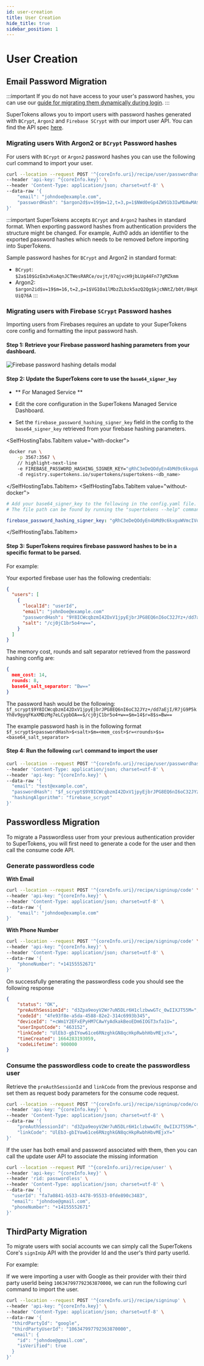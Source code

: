 ```yaml
---
id: user-creation
title: User Creation
hide_title: true
sidebar_position: 1
---
```



# User Creation

## Email Password Migration

:::important
If you do not have access to your user's password hashes, you can use our [guide for migrating them dynamically during login](./ep-migration-without-password-hash).
:::

SuperTokens allows you to import users with password hashes generated with `BCrypt`, `Argon2` and `Firebase SCrypt` with our import user API.
You can find the API spec [here](https://app.swaggerhub.com/apis/supertokens/CDI/2.16.0#/EmailPassword%20Recipe/userImport).

### Migrating users With Argon2 or `BCrypt` Password hashes

For users with `BCrypt` or `Argon2` password hashes you can use the following curl command to import your user.

```bash
curl --location --request POST '^{coreInfo.uri}/recipe/user/passwordhash/import' \
--header 'api-key: ^{coreInfo.key}' \
--header 'Content-Type: application/json; charset=utf-8' \
--data-raw '{
    "email": "johndoe@example.com",
    "passwordHash": "$argon2d$v=19$m=12,t=3,p=1$NWd0eGp4ZW91b3IwMDAwMA$57jcfXF19MyiUXSjkVBpEQ"
}'
```

:::important
SuperTokens accepts `BCrypt` and `Argon2` hashes in standard format. When exporting password hashes from authentication providers the structure might be changed. For example, Auth0 adds an identifier to the exported password hashes which needs to be removed before importing into SuperTokens.

Sample password hashes for `BCrypt` and Argon2 in standard format:

- `BCrypt`: `$2a$10$GzEm3vKoAqnJCTWesRARCe/ovjt/07qjvcH9jbLUg44Fn77gMZkmm`
- Argon2: `$argon2id$v=19$m=16,t=2,p=1$VG1Oa1lMbzZLbzk5azQ2Qg$kjcNNtZ/b0t/8HgXUiQ76A`
:::


### Migrating users with Firebase `SCrypt` Password hashes

Importing users from Firebases requires an update to your SuperTokens core config and formatting the input password hash.

#### Step 1: Retrieve your Firebase password hashing parameters from your dashboard.

<img src="/img/migration/firebase_password_hashing_params.png" alt="Firebase password hashing details modal" />

#### Step 2: Update the SuperTokens core to use the `base64_signer_key`

- ** For Managed Service **


- Edit the core configuration in the SuperTokens Managed Service Dashboard.
- Set the `firebase_password_hashing_signer_key` field in the config to the `base64_signer_key` retrieved from your firebase hashing parameters.



<SelfHostingTabs>

<SelfHostingTabs.TabItem value="with-docker">

```bash
 docker run \
    -p 3567:3567 \
    // highlight-next-line
    -e FIREBASE_PASSWORD_HASHING_SIGNER_KEY="gRhC3eDeQOdyEn4bMd9c6kxguWVmcIVq/HbJKnCXdWscZx0l2WbCJ1wbg==" \ 
    -d registry.supertokens.io/supertokens/supertokens-<db_name>
```

</SelfHostingTabs.TabItem>
<SelfHostingTabs.TabItem value="without-docker">

```yaml
# Add your base64_signer_key to the following in the config.yaml file.
# The file path can be found by running the "supertokens --help" command

firebase_password_hashing_signer_key: "gRhC3eDeQOdyEn4bMd9c6kxguWVmcIVq/HbJKnCXdWscZx0l2WbCJ1wbg=="
```

</SelfHostingTabs.TabItem>
</SelfHostingTabs>



####  Step 3: SuperTokens requires firebase password hashes to be in a specific format to be parsed.

  For example:

  Your exported firebase user has the following credentials:
  ```json
  {
    "users": [
      {
        "localId": "userId",
        "email": "johnDoe@example.com"
        "passwordHash": "9Y8ICWcqbzmI42DxV1jpyEjbrJPG8EQ6nI6oC32JYz+/dd7aEjI/R7jG9P5kYh8v9gyqFKaXMDzMg7eLCypbOA==",
        "salt": "/cj0jC1br5o4+w==",
      }
    ]
  }
  ```

  The memory cost, rounds and salt separator retrieved from the password hashing config are:
  ```json
  {
    mem_cost: 14,
    rounds: 8,
    base64_salt_separator: "Bw=="
  }
  ```
  
  The password hash would be the following: `$f_scrypt$9Y8ICWcqbzmI42DxV1jpyEjbrJPG8EQ6nI6oC32JYz+/dd7aEjI/R7jG9P5kYh8v9gyqFKaXMDzMg7eLCypbOA==$/cj0jC1br5o4+w==$m=14$r=8$s=Bw==`

  The example password hash is in the following format `$f_scrypt$<passwordHash>$<salt>$m=<mem_cost>$r=<rounds>$s=<base64_salt_separator>`

#### Step 4: Run the following `curl` command to import the user

```bash
curl --location --request POST '^{coreInfo.uri}/recipe/user/passwordhash/import' \
--header 'Content-Type: application/json; charset=utf-8' \
--header 'api-key: ^{coreInfo.key}' \
--data-raw '{
  "email": "test@example.com",
  "passwordHash": "$f_scrypt$9Y8ICWcqbzmI42DxV1jpyEjbrJPG8EQ6nI6oC32JYz+/dd7aEjI/R7jG9P5kYh8v9gyqFKaXMDzMg7eLCypbOA==$/cj0jC1br5o4+w==$m=14$r=8$s=Bw==",
  "hashingAlgorithm": "firebase_scrypt"
}'
```


## Passwordless Migration

To migrate a Passwordless user from your previous authentication provider to SuperTokens, you will first need to generate a code for the user and then call the consume code API.

### Generate passwordless code

**With Email**

```bash
curl --location --request POST '^{coreInfo.uri}/recipe/signinup/code' \
--header 'api-key: ^{coreInfo.key}' \
--header 'Content-Type: application/json; charset=utf-8' \
--data-raw '{
    "email": "johndoe@example.com"
}'
```

**With Phone Number**

```bash
curl --location --request POST '^{coreInfo.uri}/recipe/signinup/code' \
--header 'api-key: ^{coreInfo.key}' \
--header 'Content-Type: application/json; charset=utf-8' \
--data-raw '{
    "phoneNumber": "+14155552671"
}'
```

On successfully generating the passwordless code you should see the following response

```json
{
    "status": "OK",
    "preAuthSessionId": "d3Zpa9eoyV2Wr7uN5DLr6H1clzbwwGTc_0wIIXJT55M=",
    "codeId": "4fe93f8e-a5da-4588-82e2-314c6993b345",
    "deviceId": "+cWm1Y2EFxEPyHM7CAwYyAdkakBeoEDm6IOGT3xfa1U=",
    "userInputCode": "463152",
    "linkCode": "UlEb3-gbIYow61ce6RNzghkGN8qcHkpRwbhHbvMEjxY=",
    "timeCreated": 1664283193059,
    "codeLifetime": 900000
}
```

### Consume the passwordless code to create the passwordless user

Retrieve the `preAuthSessionId` and `linkCode` from the previous response and set them as request body parameters for the consume code request.

```bash
curl --location --request POST '^{coreInfo.uri}/recipe/signinup/code/consume' \
--header 'api-key: ^{coreInfo.key}' \
--header 'Content-Type: application/json; charset=utf-8' \
--data-raw '{
    "preAuthSessionId": "d3Zpa9eoyV2Wr7uN5DLr6H1clzbwwGTc_0wIIXJT55M=",
    "linkCode": "UlEb3-gbIYow61ce6RNzghkGN8qcHkpRwbhHbvMEjxY="
}'
```

If the user has both email and password associated with them, then you can call the update user API to associate the missing information

```bash
curl --location --request PUT '^{coreInfo.uri}/recipe/user' \
--header 'api-key: ^{coreInfo.key}' \
--header 'rid: passwordless' \
--header 'Content-Type: application/json; charset=utf-8' \
--data-raw '{
  "userId": "fa7a0841-b533-4478-95533-0fde890c3483",
  "email": "johndoe@gmail.com",
  "phoneNumber": "+14155552671"
}'
```


## ThirdParty Migration

To migrate users with social accounts we can simply call the SuperTokens Core's `signInUp` API with the provider Id and the user's third party userId.

For example:

If we were importing a user with Google as their provider with their third party userId being `106347997792363870000`, we can run the following curl command to import the user.  

```bash
curl --location --request POST '^{coreInfo.uri}/recipe/signinup' \
--header 'api-key: ^{coreInfo.key}' \
--header 'Content-Type: application/json; charset=utf-8' \
--data-raw '{
  "thirdPartyId": "google",
  "thirdPartyUserId": "106347997792363870000",
  "email": {
    "id": "johndoe@gmail.com",
    "isVerified": true
  }
}'
```
